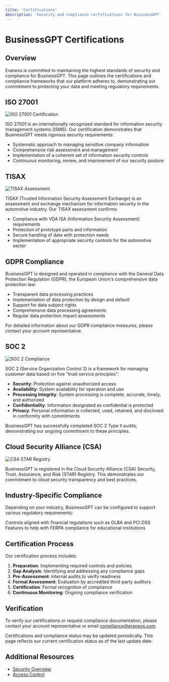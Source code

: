 ```yaml
---
title: 'Certifications'
description: 'Security and compliance certifications for BusinessGPT'
---
```


# BusinessGPT Certifications

## Overview

Eraneos is committed to maintaining the highest standards of security and compliance for BusinessGPT. This page outlines the certifications and compliance frameworks that our platform adheres to, demonstrating our commitment to protecting your data and meeting regulatory requirements.

## ISO 27001

<Frame>
  <img src="/images/iso-27001.png" alt="ISO 27001 Certification" />
</Frame>

ISO 27001 is an internationally recognized standard for information security management systems (ISMS). Our certification demonstrates that BusinessGPT meets rigorous security requirements:

- Systematic approach to managing sensitive company information
- Comprehensive risk assessment and management
- Implementation of a coherent set of information security controls
- Continuous monitoring, review, and improvement of our security posture

## TISAX

<Frame>
  <img src="/images/tisax.png" alt="TISAX Assessment" />
</Frame>

TISAX (Trusted Information Security Assessment Exchange) is an assessment and exchange mechanism for information security in the automotive industry. Our TISAX assessment confirms:

- Compliance with VDA ISA (Information Security Assessment) requirements
- Protection of prototype parts and information
- Secure handling of data with protection needs
- Implementation of appropriate security controls for the automotive sector

## GDPR Compliance

BusinessGPT is designed and operated in compliance with the General Data Protection Regulation (GDPR), the European Union's comprehensive data protection law:

- Transparent data processing practices
- Implementation of data protection by design and default
- Support for data subject rights
- Comprehensive data processing agreements
- Regular data protection impact assessments

For detailed information about our GDPR compliance measures, please contact your account representative.

## SOC 2

<Frame>
  <img src="/images/soc2.png" alt="SOC 2 Compliance" />
</Frame>

SOC 2 (Service Organization Control 2) is a framework for managing customer data based on five "trust service principles":

- **Security**: Protection against unauthorized access
- **Availability**: System availability for operation and use
- **Processing Integrity**: System processing is complete, accurate, timely, and authorized
- **Confidentiality**: Information designated as confidential is protected
- **Privacy**: Personal information is collected, used, retained, and disclosed in conformity with commitments

BusinessGPT has successfully completed SOC 2 Type II audits, demonstrating our ongoing commitment to these principles.

## Cloud Security Alliance (CSA)

<Frame>
  <img src="/images/csa-star.png" alt="CSA STAR Registry" />
</Frame>

BusinessGPT is registered in the Cloud Security Alliance (CSA) Security, Trust, Assurance, and Risk (STAR) Registry. This demonstrates our commitment to cloud security transparency and best practices.

## Industry-Specific Compliance

Depending on your industry, BusinessGPT can be configured to support various regulatory requirements:

<CardGroup cols={2}>

  <Card title="Financial Services" icon="building-columns">
    Controls aligned with financial regulations such as GLBA and PCI DSS
  </Card>

  <Card title="Education" icon="graduation-cap">
    Features to help with FERPA compliance for educational institutions
  </Card>
</CardGroup>

## Certification Process

Our certification process includes:

1. **Preparation**: Implementing required controls and policies
2. **Gap Analysis**: Identifying and addressing any compliance gaps
3. **Pre-Assessment**: Internal audits to verify readiness
4. **Formal Assessment**: Evaluation by accredited third-party auditors
5. **Certification**: Formal recognition of compliance
6. **Continuous Monitoring**: Ongoing compliance verification

## Verification

To verify our certifications or request compliance documentation, please contact your account representative or email compliance@eraneos.com.

<Note>
  Certifications and compliance status may be updated periodically. This page reflects our current certification status as of the last update date.
</Note>

## Additional Resources

- [Security Overview](/security/overview)
- [Access Control](/security/access-control)
